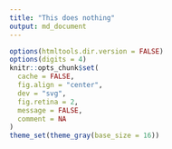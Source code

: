 ```yaml
---
title: "This does nothing"
output: md_document
---
```


```r
options(htmltools.dir.version = FALSE)
options(digits = 4)
knitr::opts_chunk$set(
  cache = FALSE,
  fig.align = "center",
  dev = "svg",
  fig.retina = 2,
  message = FALSE,
  comment = NA
)
theme_set(theme_gray(base_size = 16))
```
